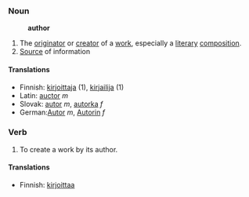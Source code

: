 ===Noun===
:'''author'''
# The [[originator]] or [[creator]] of a [[work]], especially a [[literary]] [[composition]].
# [[Source]] of information

====Translations====
*Finnish: [[kirjoittaja]] (1), [[kirjailija]] (1)
*Latin: [[auctor]] ''m''
*Slovak: [[autor]] ''m'', [[autorka]] ''f''
*German:[[Autor]] ''m'', [[Autorin]] ''f''

===Verb===
# To create a work by its author.

====Translations====

*Finnish: [[kirjoittaa]]
